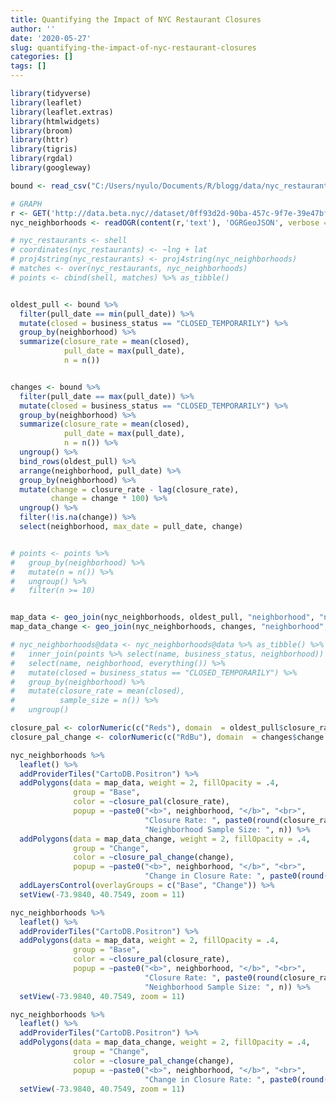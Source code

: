 ```yaml
---
title: Quantifying the Impact of NYC Restaurant Closures
author: ''
date: '2020-05-27'
slug: quantifying-the-impact-of-nyc-restaurant-closures
categories: []
tags: []
---
```


```r

library(tidyverse)
library(leaflet)
library(leaflet.extras)
library(htmlwidgets)
library(broom)
library(httr)
library(tigris)
library(rgdal)
library(googleway)

```

```r

bound <- read_csv("C:/Users/nyulo/Documents/R/blogg/data/nyc_restaurant_closures/2020_05_26_nyc_restaurant_closures_bound.csv")

```


```r

# GRAPH
r <- GET('http://data.beta.nyc//dataset/0ff93d2d-90ba-457c-9f7e-39e47bf2ac5f/resource/35dd04fb-81b3-479b-a074-a27a37888ce7/download/d085e2f8d0b54d4590b1e7d1f35594c1pediacitiesnycneighborhoods.geojson')
nyc_neighborhoods <- readOGR(content(r,'text'), 'OGRGeoJSON', verbose = F)

# nyc_restaurants <- shell
# coordinates(nyc_restaurants) <- ~lng + lat
# proj4string(nyc_restaurants) <- proj4string(nyc_neighborhoods)
# matches <- over(nyc_restaurants, nyc_neighborhoods)
# points <- cbind(shell, matches) %>% as_tibble()


oldest_pull <- bound %>%
  filter(pull_date == min(pull_date)) %>%
  mutate(closed = business_status == "CLOSED_TEMPORARILY") %>% 
  group_by(neighborhood) %>%
  summarize(closure_rate = mean(closed),
            pull_date = max(pull_date),
            n = n())


changes <- bound %>% 
  filter(pull_date == max(pull_date)) %>% 
  mutate(closed = business_status == "CLOSED_TEMPORARILY") %>%
  group_by(neighborhood) %>% 
  summarize(closure_rate = mean(closed),
            pull_date = max(pull_date),
            n = n()) %>% 
  ungroup() %>% 
  bind_rows(oldest_pull) %>% 
  arrange(neighborhood, pull_date) %>%
  group_by(neighborhood) %>% 
  mutate(change = closure_rate - lag(closure_rate),
         change = change * 100) %>%
  ungroup() %>% 
  filter(!is.na(change)) %>% 
  select(neighborhood, max_date = pull_date, change)


# points <- points %>%
#   group_by(neighborhood) %>%
#   mutate(n = n()) %>%
#   ungroup() %>%
#   filter(n >= 10)


map_data <- geo_join(nyc_neighborhoods, oldest_pull, "neighborhood", "neighborhood")
map_data_change <- geo_join(nyc_neighborhoods, changes, "neighborhood", "neighborhood")

# nyc_neighborhoods@data <- nyc_neighborhoods@data %>% as_tibble() %>%
#   inner_join(points %>% select(name, business_status, neighborhood)) %>%
#   select(name, neighborhood, everything()) %>%
#   mutate(closed = business_status == "CLOSED_TEMPORARILY") %>%
#   group_by(neighborhood) %>%
#   mutate(closure_rate = mean(closed),
#          sample_size = n()) %>%
#   ungroup()

closure_pal <- colorNumeric(c("Reds"), domain  = oldest_pull$closure_rate)
closure_pal_change <- colorNumeric(c("RdBu"), domain  = changes$change + 1.5 %>% sqrt())
```

```r
nyc_neighborhoods %>%
  leaflet() %>%
  addProviderTiles("CartoDB.Positron") %>%
  addPolygons(data = map_data, weight = 2, fillOpacity = .4,
              group = "Base",
              color = ~closure_pal(closure_rate),
              popup = ~paste0("<b>", neighborhood, "</b>", "<br>",
                              "Closure Rate: ", paste0(round(closure_rate, 2), "%"), "<br>",
                              "Neighborhood Sample Size: ", n)) %>%
  addPolygons(data = map_data_change, weight = 2, fillOpacity = .4,
              group = "Change",
              color = ~closure_pal_change(change),
              popup = ~paste0("<b>", neighborhood, "</b>", "<br>",
                              "Change in Closure Rate: ", paste0(round(change, 2), "%"), "<br>")) %>%
  addLayersControl(overlayGroups = c("Base", "Change")) %>% 
  setView(-73.9840, 40.7549, zoom = 11)


```

```r
nyc_neighborhoods %>%
  leaflet() %>%
  addProviderTiles("CartoDB.Positron") %>%
  addPolygons(data = map_data, weight = 2, fillOpacity = .4,
              group = "Base",
              color = ~closure_pal(closure_rate),
              popup = ~paste0("<b>", neighborhood, "</b>", "<br>",
                              "Closure Rate: ", paste0(round(closure_rate, 2), "%"), "<br>",
                              "Neighborhood Sample Size: ", n)) %>% 
  setView(-73.9840, 40.7549, zoom = 11)


```



```r
nyc_neighborhoods %>%
  leaflet() %>%
  addProviderTiles("CartoDB.Positron") %>%
  addPolygons(data = map_data_change, weight = 2, fillOpacity = .4,
              group = "Change",
              color = ~closure_pal_change(change),
              popup = ~paste0("<b>", neighborhood, "</b>", "<br>",
                              "Change in Closure Rate: ", paste0(round(change, 2), "%"), "<br>")) %>%
  setView(-73.9840, 40.7549, zoom = 11)
```